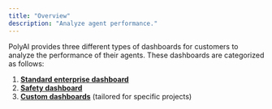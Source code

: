 ```yaml
---
title: "Overview"
description: "Analyze agent performance."
---
```


PolyAI provides three different types of dashboards for customers to analyze the performance of their agents. These dashboards
are categorized as follows:

1. [**Standard enterprise dashboard**](./standard)
2. [**Safety dashboard**](./safety)
3. [**Custom dashboards**](./custom) (tailored for specific projects)